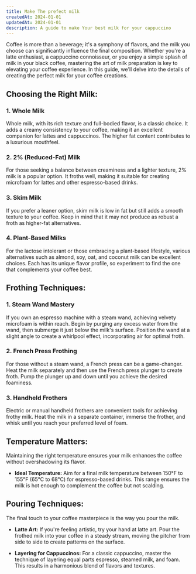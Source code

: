 ```yaml
---
title: Make The prefect milk
createdAt: 2024-01-01
updatedAt: 2024-01-01
description: A guide to make Your best milk for your cappuccino
---
```


Coffee is more than a beverage; it's a symphony of flavors, and the milk you choose can significantly influence the final composition. Whether you're a latte enthusiast, a cappuccino connoisseur, or you enjoy a simple splash of milk in your black coffee, mastering the art of milk preparation is key to elevating your coffee experience. In this guide, we'll delve into the details of creating the perfect milk for your coffee creations.

## Choosing the Right Milk:


### 1. Whole Milk
Whole milk, with its rich texture and full-bodied flavor, is a classic choice. It adds a creamy consistency to your coffee, making it an excellent companion for lattes and cappuccinos. The higher fat content contributes to a luxurious mouthfeel.

### 2. 2% (Reduced-Fat) Milk
For those seeking a balance between creaminess and a lighter texture, 2% milk is a popular option. It froths well, making it suitable for creating microfoam for lattes and other espresso-based drinks.

### 3. Skim Milk
If you prefer a leaner option, skim milk is low in fat but still adds a smooth texture to your coffee. Keep in mind that it may not produce as robust a froth as higher-fat alternatives.

### 4. Plant-Based Milks
For the lactose intolerant or those embracing a plant-based lifestyle, various alternatives such as almond, soy, oat, and coconut milk can be excellent choices. Each has its unique flavor profile, so experiment to find the one that complements your coffee best.

## Frothing Techniques:

### 1. Steam Wand Mastery
If you own an espresso machine with a steam wand, achieving velvety microfoam is within reach. Begin by purging any excess water from the wand, then submerge it just below the milk's surface. Position the wand at a slight angle to create a whirlpool effect, incorporating air for optimal froth.

### 2. French Press Frothing
For those without a steam wand, a French press can be a game-changer. Heat the milk separately and then use the French press plunger to create froth. Pump the plunger up and down until you achieve the desired foaminess.

### 3. Handheld Frothers
Electric or manual handheld frothers are convenient tools for achieving frothy milk. Heat the milk in a separate container, immerse the frother, and whisk until you reach your preferred level of foam.

## Temperature Matters:

Maintaining the right temperature ensures your milk enhances the coffee without overshadowing its flavor.

- **Ideal Temperature:** Aim for a final milk temperature between 150°F to 155°F (65°C to 68°C) for espresso-based drinks. This range ensures the milk is hot enough to complement the coffee but not scalding.

## Pouring Techniques:

The final touch to your coffee masterpiece is the way you pour the milk.

- **Latte Art:** If you're feeling artistic, try your hand at latte art. Pour the frothed milk into your coffee in a steady stream, moving the pitcher from side to side to create patterns on the surface.

- **Layering for Cappuccinos:** For a classic cappuccino, master the technique of layering equal parts espresso, steamed milk, and foam. This results in a harmonious blend of flavors and textures.
